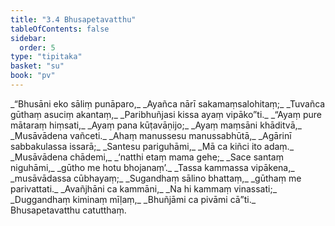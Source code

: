 ```yaml
---
title: "3.4 Bhusapetavatthu"
tableOfContents: false
sidebar:
  order: 5
type: "tipitaka"
basket: "su"
book: "pv"
---
```



<DynamicBreadcrumb />

<Division number="447" book="pv" bookNo="19" page="172">

<Paragraph number="483" type="verses" book="pv">
_“Bhusāni eko sāliṃ punāparo,_  
_Ayañca nārī sakamaṃsalohitaṃ;_  
_Tuvañca gūthaṃ asuciṃ akantaṃ,_  
_Paribhuñjasi kissa ayaṃ vipāko”ti._  

</Paragraph>

</Division>
<Division number="448" book="pv" bookNo="19" page="173">

<Paragraph number="484" type="verses" book="pv">
_“Ayaṃ pure mātaraṃ hiṃsati,_  
_Ayaṃ pana kūṭavāṇijo;_  
_Ayaṃ maṃsāni khāditvā,_  
_Musāvādena vañceti._  

</Paragraph>

</Division>
<Division number="449" book="pv" bookNo="19" page="173">

<Paragraph number="485" type="verses" book="pv">
_Ahaṃ manussesu manussabhūtā,_  
_Agārinī sabbakulassa issarā;_  
_Santesu pariguhāmi,_  
_Mā ca kiñci ito adaṃ._  

</Paragraph>

</Division>
<Division number="450" book="pv" bookNo="19" page="173">

<Paragraph number="486" type="verses" book="pv">
_Musāvādena chādemi,_  
_‘natthi etaṃ mama gehe;_  
_Sace santaṃ niguhāmi,_  
_gūtho me hotu bhojanaṃ’._  

</Paragraph>

</Division>
<Division number="451" book="pv" bookNo="19" page="173">

<Paragraph number="487" type="verses" book="pv">
_Tassa kammassa vipākena,_  
_musāvādassa cūbhayaṃ;_  
_Sugandhaṃ sālino bhattaṃ,_  
_gūthaṃ me parivattati._  

</Paragraph>

</Division>
<Division number="452" book="pv" bookNo="19" page="173">

<Paragraph number="488" type="verses" book="pv">
_Avañjhāni ca kammāni,_  
_Na hi kammaṃ vinassati;_  
_Duggandhaṃ kiminaṃ mīḷaṃ,_  
_Bhuñjāmi ca pivāmi cā”ti._  


</Paragraph>
</Division>

<Paragraph number="489" type="center" book="pv">
Bhusapetavatthu catutthaṃ.
</Paragraph>